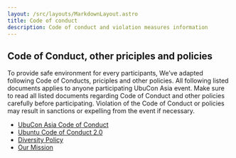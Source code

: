 ```yaml
---
layout: /src/layouts/MarkdownLayout.astro
title: Code of conduct
description: Code of conduct and violation measures information
---
```


## Code of Conduct, other priciples and policies
To provide safe environment for every participants, We’ve adapted following Code of Conducts, priciples and other policies. All following listed documents applies to anyone participating UbuCon Asia event. Make sure to read all listed documents regarding Code of Conduct and other policies carefully before participating. Violation of the Code of Conduct or policies may result in sanctions or expelling from the event if necessary.

- [UbuCon Asia Code of Conduct](https://github.com/ubucon-asia/CodeOfConduct/blob/main/UbuconAsiaCodeOfConduct.md)
- [Ubuntu Code of Conduct 2.0](https://ubuntu.com/community/ethos/code-of-conduct)
- [Diversity Policy](https://ubuntu.com/community/ethos/diversity)
- [Our Mission](https://ubuntu.com/community/ethos/mission)

